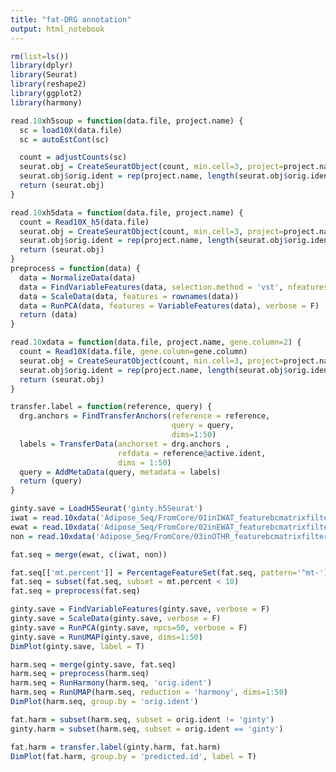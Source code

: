 ```yaml
---
title: "fat-DRG annotation"
output: html_notebook
---
```


```r
rm(list=ls())
library(dplyr)
library(Seurat)
library(reshape2)
library(ggplot2)
library(harmony)

read.10xh5soup = function(data.file, project.name) {
  sc = load10X(data.file)
  sc = autoEstCont(sc)

  count = adjustCounts(sc)
  seurat.obj = CreateSeuratObject(count, min.cell=3, project=project.name, min.features=200)
  seurat.obj$orig.ident = rep(project.name, length(seurat.obj$orig.ident))
  return (seurat.obj)
}

read.10xh5data = function(data.file, project.name) {
  count = Read10X_h5(data.file)
  seurat.obj = CreateSeuratObject(count, min.cell=3, project=project.name, min.features=200)
  seurat.obj$orig.ident = rep(project.name, length(seurat.obj$orig.ident))
  return (seurat.obj)
}
preprocess = function(data) {
  data = NormalizeData(data)
  data = FindVariableFeatures(data, selection.method = 'vst', nfeatures = 2000)
  data = ScaleData(data, features = rownames(data))
  data = RunPCA(data, features = VariableFeatures(data), verbose = F)
  return (data)
}

read.10xdata = function(data.file, project.name, gene.column=2) {
  count = Read10X(data.file, gene.column=gene.column)
  seurat.obj = CreateSeuratObject(count, min.cell=3, project=project.name, min.features=200)
  seurat.obj$orig.ident = rep(project.name, length(seurat.obj$orig.ident))
  return (seurat.obj)
}

transfer.label = function(reference, query) {
  drg.anchors = FindTransferAnchors(reference = reference,
                                    query = query, 
                                    dims=1:50)
  labels = TransferData(anchorset = drg.anchors , 
                        refdata = reference@active.ident, 
                        dims = 1:50)
  query = AddMetaData(query, metadata = labels)
  return (query)
}
```

```r
ginty.save = LoadH5Seurat('ginty.h5Seurat')
iwat = read.10xdata('Adipose_Seq/FromCore/01inIWAT_featurebcmatrixfiltered/filtered_feature_bc_matrix/', 'iwat')
ewat = read.10xdata('Adipose_Seq/FromCore/02inEWAT_featurebcmatrixfiltered/filtered_feature_bc_matrix/', 'ewat')
non = read.10xdata('Adipose_Seq/FromCore/03inOTHR_featurebcmatrixfiltered/filtered_feature_bc_matrix/', 'unlabeled')

fat.seq = merge(ewat, c(iwat, non))

```


```r
fat.seq[['mt.percent']] = PercentageFeatureSet(fat.seq, pattern='^mt-')
fat.seq = subset(fat.seq, subset = mt.percent < 10)
fat.seq = preprocess(fat.seq)
```

```r
ginty.save = FindVariableFeatures(ginty.save, verbose = F)
ginty.save = ScaleData(ginty.save, verbose = F)
ginty.save = RunPCA(ginty.save, npcs=50, verbose = F)
ginty.save = RunUMAP(ginty.save, dims=1:50)
DimPlot(ginty.save, label = T)

```


```r
harm.seq = merge(ginty.save, fat.seq)
harm.seq = preprocess(harm.seq)
harm.seq = RunHarmony(harm.seq, 'orig.ident')
harm.seq = RunUMAP(harm.seq, reduction = 'harmony', dims=1:50)
DimPlot(harm.seq, group.by = 'orig.ident')

```

```r
fat.harm = subset(harm.seq, subset = orig.ident != 'ginty')
ginty.harm = subset(harm.seq, subset = orig.ident == 'ginty')
```


```r
fat.harm = transfer.label(ginty.harm, fat.harm)
DimPlot(fat.harm, group.by = 'predicted.id', label = T)
```



